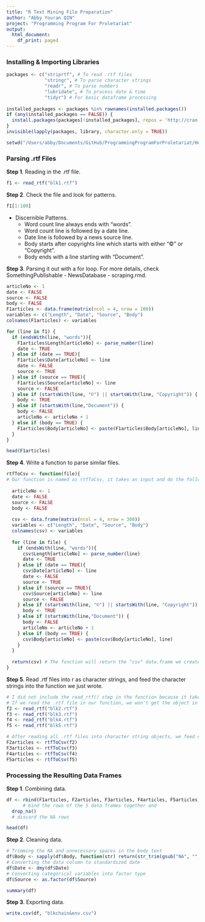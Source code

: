 ```yaml
---
title: "R Text Mining File Preparation"
author: "Abby Youran QIN"
project: "Programming Program For Proletariat"
output:
  html_document:
    df_print: paged
---
```


### Installing & Importing Libraries
```r
packages <- c("striprtf", # To read .rtf files
              "stringr", # To parse character strings
              "readr", # To parse numbers
              "lubridate", # To process date & time
              "tidyr") # For basic dataframe processing
 
installed_packages <- packages %in% rownames(installed.packages())
if (any(installed_packages == FALSE)) {
  install.packages(packages[!installed_packages], repos = 'http://cran.us.r-project.org')
}
invisible(lapply(packages, library, character.only = TRUE))

setwd("/Users/abby/Documents/GitHub/ProgrammingProgramForProletariat/HelloWorld/R_2_TextMining") 
```

### Parsing .rtf Files

**Step 1**. Reading in the .rtf file. 
```r
f1 <- read_rtf("blk1.rtf")
```

**Step 2**. Check the file and look for patterns.  

```r
f1[1:100]
```
* Discernible Patterns. 
  + Word count line always ends with "words". 
  + Word count line is followed by a date line. 
  + Date line is followed by a news source line. 
  + Body starts after copyrights line which starts with either "©" or "Copyright". 
  + Body ends with a line starting with "Document". 
  
  
**Step 3**. Parsing it out with a for loop. For more details, check SomethingPublishable - NewsDatabase - scraping.rmd.

```r
articleNo <- 1
date <- FALSE
source <- FALSE
body <- FALSE
F1articles <- data.frame(matrix(ncol = 4, nrow = 100))
variables <- c("Length", "Date", "Source", "Body")
colnames(F1articles) <- variables

for (line in f1) {
  if (endsWith(line, "words")){
    F1articles$Length[articleNo] <- parse_number(line)
    date <- TRUE
  } else if (date == TRUE){
    F1articles$Date[articleNo] <- line
    date <- FALSE
    source <- TRUE
  } else if (source == TRUE){
    F1articles$Source[articleNo] <- line
    source <- FALSE
  } else if (startsWith(line, "©") || startsWith(line, "Copyright")) {
    body <- TRUE
  } else if (startsWith(line,"Document")) {
    body <- FALSE
    articleNo <- articleNo + 1
  } else if (body == TRUE) {
    F1articles$Body[articleNo] <- paste(F1articles$Body[articleNo], line)
  } 
}

head(F1articles)
```

**Step 4**. Write a function to parse similar files. 
```r
rtfToCsv <- function(file){
# Our function is named as rtfToCsv, it takes an input and do the following operations.
  
  articleNo <- 1
  date <- FALSE
  source <- FALSE
  body <- FALSE
  
  csv <- data.frame(matrix(ncol = 4, nrow = 300))
  variables <- c("Length", "Date", "Source", "Body")
  colnames(csv) <- variables
  
  for (line in file) {
    if (endsWith(line, "words")){
      csv$Length[articleNo] <- parse_number(line)
      date <- TRUE
    } else if (date == TRUE){
      csv$Date[articleNo] <- line
      date <- FALSE
      source <- TRUE
    } else if (source == TRUE){
      csv$Source[articleNo] <- line
      source <- FALSE
    } else if (startsWith(line, "©") || startsWith(line, "Copyright")) {
      body <- TRUE
    } else if (startsWith(line,"Document")) {
      body <- FALSE
      articleNo <- articleNo + 1
    } else if (body == TRUE) {
      csv$Body[articleNo] <- paste(csv$Body[articleNo], line)
    } 
  }
  
  return(csv) # The function will return the "csv" data.frame we created to the global environment
}
```

**Step 5**. Read .rtf files into r as character strings, and feed the character strings into the function we just wrote.

```r
# I did not include the read_rtf() step in the function because it takes time to read the rtf in. So once it's read, we hope to store it in an object so that we do not need to read it in again. 
# If we read the .rtf file in our function, we won't get the object in our global environment. It will be just an object in the function environment. If any later lines in the function fails, our object will be lost and we will need to take the time to read it in again.
f2 <- read_rtf("blk2.rtf")
f3 <- read_rtf("blk3.rtf")
f4 <- read_rtf("blk4.rtf")
f5 <- read_rtf("blk5.rtf")

# After reading all .rtf files into character string objects, we feed each object into the function to parse it out into dataframes. 
F2articles <- rtfToCsv(f2)
F3articles <- rtfToCsv(f3)
F4articles <- rtfToCsv(f4)
F5articles <- rtfToCsv(f5)
```

### Processing the Resulting Data Frames


**Step 1**. Combining data.  
```r
df <- rbind(F1articles, F2articles, F3articles, F4articles, F5articles) %>% 
      # bind the rows of the 5 data frames together and
  drop_na()
  # discard the NA rows

head(df)
```

**Step 2**. Cleaning data.
```r
# Trimming the NA and unnecessary spaces in the body text
df$Body <- sapply(df$Body, function(str) return(str_trim(gsub("NA", "", str))))
# Converting the data column to standardized date
df$Date <- dmy(df$Date)
# Converting categorical variables into factor type
df$Source <- as.factor(df$Source)

summary(df)
```

**Step 3**. Exporting data.
```r
write.csv(df, "blkchain&env.csv")
```

